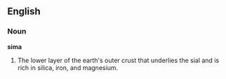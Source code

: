 ==English==

===Noun===

'''sima'''

#The lower layer of the earth's outer crust that underlies the sial and is rich in silica, iron, and magnesium.